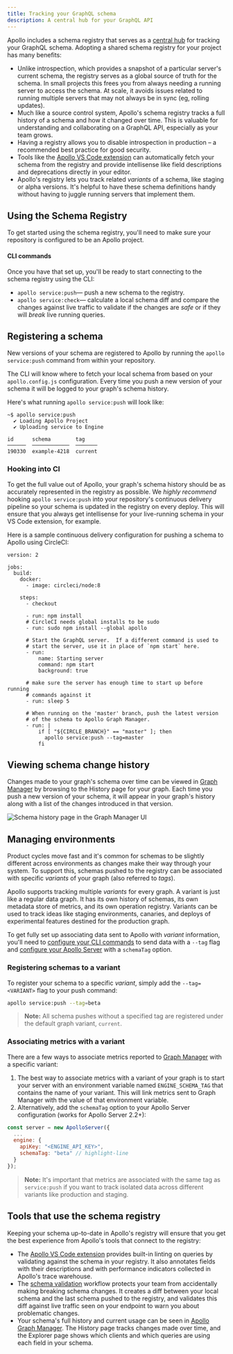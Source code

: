 ```yaml
---
title: Tracking your GraphQL schema
description: A central hub for your GraphQL API
---
```



Apollo includes a schema registry that serves as a [central hub](https://principledgraphql.com/integrity#3-track-the-schema-in-a-registry) for tracking your GraphQL schema. Adopting a shared schema registry for your project has many benefits:

- Unlike introspection, which provides a snapshot of a particular server's current schema, the registry serves as a global source of truth for the schema. In small projects this frees you from always needing a running server to access the schema. At scale, it avoids issues related to running multiple servers that may not always be in sync (eg, rolling updates).
- Much like a source control system, Apollo's schema registry tracks a full history of a schema and how it changed over time. This is valuable for understanding and collaborating on a GraphQL API, especially as your team grows.
- Having a registry allows you to disable introspection in production – a recommended best practice for good security.
- Tools like the [Apollo VS Code extension](https://marketplace.visualstudio.com/items?itemName=apollographql.vscode-apollo) can automatically fetch your schema from the registry and provide intellisense like field descriptions and deprecations directly in your editor.
- Apollo's registry lets you track related _variants_ of a schema, like staging or alpha versions. It's helpful to have these schema definitions handy without having to juggle running servers that implement them.

## Using the Schema Registry

To get started using the schema registry, you'll need to make sure your repository is configured to be an Apollo project.

<ProjectConfigPanel />

#### CLI commands

Once you have that set up, you'll be ready to start connecting to the schema registry using the CLI:

- `apollo service:push`&mdash; push a new schema to the registry.
- `apollo service:check`&mdash; calculate a local schema diff and compare the changes against live traffic to validate if the changes are _safe_ or if they will _break_ live running queries.

## Registering a schema

New versions of your schema are registered to Apollo by running the `apollo service:push` command from within your repository.

The CLI will know where to fetch your local schema from based on your `apollo.config.js` configuration. Every time you push a new version of your schema it will be logged to your graph's schema history.

Here's what running `apollo service:push` will look like:

```
~$ apollo service:push
  ✔ Loading Apollo Project
  ✔ Uploading service to Engine

id      schema        tag
──────  ────────────  ───────
190330  example-4218  current
```

### Hooking into CI

To get the full value out of Apollo, your graph's schema history should be as accurately represented in the registry as possible. We _highly recommend_ hooking `apollo service:push` into your repository's continuous delivery pipeline so your schema is updated in the registry on every deploy. This will ensure that you always get intellisense for your live-running schema in your VS Code extension, for example.

Here is a sample continuous delivery configuration for pushing a schema to Apollo using CircleCI:

```yaml{13,29-31}
version: 2

jobs:
  build:
    docker:
      - image: circleci/node:8

    steps:
      - checkout

      - run: npm install
      # CircleCI needs global installs to be sudo
      - run: sudo npm install --global apollo

      # Start the GraphQL server.  If a different command is used to
      # start the server, use it in place of `npm start` here.
      - run:
          name: Starting server
          command: npm start
          background: true

      # make sure the server has enough time to start up before running
      # commands against it
      - run: sleep 5

      # When running on the 'master' branch, push the latest version
      # of the schema to Apollo Graph Manager.
      - run: |
          if [ "${CIRCLE_BRANCH}" == "master" ]; then
            apollo service:push --tag=master
          fi
```

## Viewing schema change history

Changes made to your graph's schema over time can be viewed in [Graph Manager](https://engine.apollographql.com) by browsing to the History page for your graph. Each time you push a new version of your schema, it will appear in your graph's history along with a list of the changes introduced in that version.

![Schema history page in the Graph Manager UI](../images/schema-history.png)

## Managing environments

Product cycles move fast and it's common for schemas to be slightly different across environments as changes make their way through your system. To support this, schemas pushed to the registry can be associated with specific _variants_ of your graph (also referred to _tags_).

Apollo supports tracking multiple _variants_ for every graph. A variant is just like a regular data graph. It has its own history of schemas, its own metadata store of metrics, and its own operation registry. Variants can be used to track ideas like staging environments, canaries, and deploys of experimental features destined for the production graph.

To get fully set up associating data sent to Apollo with _variant_ information, you'll need to [configure your CLI commands](#registering-schemas-to-a-variant) to send data with a `--tag` flag and [configure your Apollo Server](#associating-metrics-with-a-variant) with a `schemaTag` option.

### Registering schemas to a variant

To register your schema to a specific _variant_, simply add the `--tag=<VARIANT>` flag to your push command:

```bash
apollo service:push --tag=beta
```

> **Note:** All schema pushes without a specified tag are registered under the default graph variant, `current`.

### Associating metrics with a variant

There are a few ways to associate metrics reported to [Graph Manager](https://engine.apollographql.com) with a specific variant:

1. The best way to associate metrics with a variant of your graph is to start your server with an environment variable named `ENGINE_SCHEMA_TAG` that contains the name of your variant. This will link metrics sent to Graph Manager with the value of that environment variable.
1. Alternatively, add the `schemaTag` option to your Apollo Server configuration (works for Apollo Server 2.2+):

```js
const server = new ApolloServer({
  ...
  engine: {
    apiKey: "<ENGINE_API_KEY>",
    schemaTag: "beta" // highlight-line
  }
});
```

> **Note:** It's important that metrics are associated with the same tag as `service:push` if you want to track isolated data across different variants like production and staging.

## Tools that use the schema registry

Keeping your schema up-to-date in Apollo's registry will ensure that you get the best experience from Apollo's tools that connect to the registry:

- The [Apollo VS Code extension](https://marketplace.visualstudio.com/items?itemName=apollographql.vscode-apollo) provides built-in linting on queries by validating against the schema in your registry. It also annotates fields with their descriptions and with performance indicators collected in Apollo's trace warehouse.
- The [schema validation](/schema-validation/) workflow protects your team from accidentally making breaking schema changes. It creates a diff between your local schema and the last schema pushed to the registry, and validates this diff against live traffic seen on your endpoint to warn you about problematic changes.
- Your schema's full history and current usage can be seen in [Apollo Graph Manager](https://engine.apollographql.com). The History page tracks changes made over time, and the Explorer page shows which clients and which queries are using each field in your schema.
